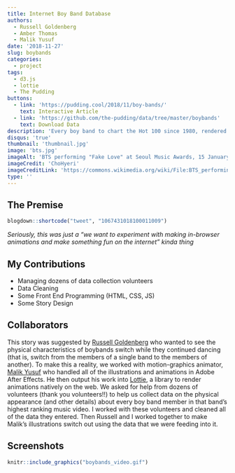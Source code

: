 ```yaml
---
title: Internet Boy Band Database
authors: 
  - Russell Goldenberg
  - Amber Thomas
  - Malik Yusuf
date: '2018-11-27'
slug: boybands
categories:
  - project
tags:
  - d3.js
  - lottie
  - The Pudding
buttons:
  - link: 'https://pudding.cool/2018/11/boy-bands/'
    text: Interactive Article
  - link: 'https://github.com/the-pudding/data/tree/master/boybands'
    text: Download Data
description: 'Every boy band to chart the Hot 100 since 1980, rendered as adorable, data-driven, dancing illustrations.'
disqus: 'true'
thumbnail: 'thumbnail.jpg'
image: 'bts.jpg'
imageAlt: 'BTS performing "Fake Love" at Seoul Music Awards, 15 January 2019'
imageCredit: 'ChoHyeri'
imageCreditLink: 'https://commons.wikimedia.org/wiki/File:BTS_performing_%22Fake_Love%22_at_Seoul_Music_Awards,_15_January_2019.jpg'
type: ''
---
```



## The Premise

```r
blogdown::shortcode("tweet", "1067431018100011009")
```

*Seriously, this was just a "we want to experiment with making in-browser animations and make something fun on the internet" kinda thing*

## My Contributions

* Managing dozens of data collection volunteers
* Data Cleaning
* Some Front End Programming (HTML, CSS, JS)
* Some Story Design

## Collaborators

This story was suggested by [Russell Goldenberg](https://twitter.com/codenberg) who wanted to see the physical characteristics of boybands switch while they continued dancing (that is, switch from the members of a single band to the members of another). To make this a reality, we worked with motion-graphics animator, [Malik Yusuf](https://twitter.com/thisismrmalik) who handled all of the illustrations and animations in Adobe After Effects. He then output his work into [Lottie](https://airbnb.io/lottie/#/), a library to render animations natively on the web. We asked for help from dozens of volunteers (thank you volunteers!!) to help us collect data on the physical appearance (and other details) about every boy band member in that band's highest ranking music video. I worked with these volunteers and cleaned all of the data they entered. Then Russell and I worked together to make Malik's illustrations switch out using the data that we were feeding into it. 

## Screenshots

```r
knitr::include_graphics("boybands_video.gif")
```

